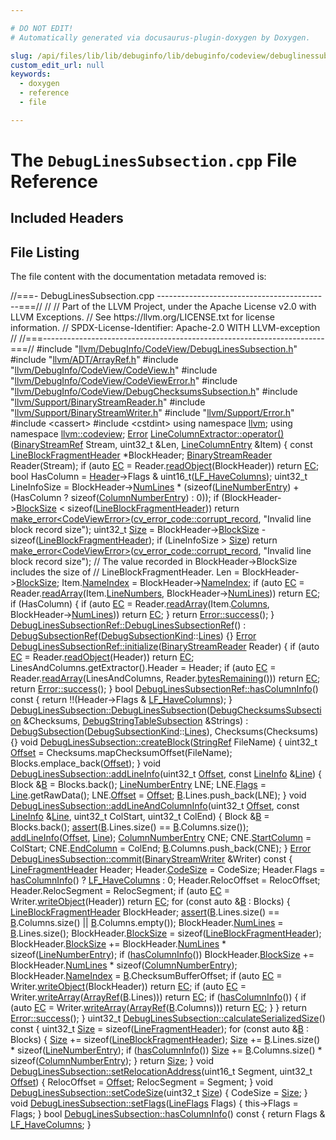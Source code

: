 ```yaml
---

# DO NOT EDIT!
# Automatically generated via docusaurus-plugin-doxygen by Doxygen.

slug: /api/files/lib/lib/debuginfo/lib/debuginfo/codeview/debuglinessubsection-cpp
custom_edit_url: null
keywords:
  - doxygen
  - reference
  - file

---
```





# The `DebugLinesSubsection.cpp` File Reference

<DoxygenPage pluginConfig={pluginConfig}>



## Included Headers

<IncludesList>
<IncludesListItem
  filePath="llvm/DebugInfo/CodeView/DebugLinesSubsection.h"
  permalink="/docs/api/files/include/include/llvm/include/llvm/debuginfo/include/llvm/debuginfo/codeview/debuglinessubsection-h"
  isLocal="true" />
<IncludesListItem
  filePath="llvm/ADT/ArrayRef.h"
  permalink="/docs/api/files/include/include/llvm/include/llvm/adt/arrayref-h"
  isLocal="true" />
<IncludesListItem
  filePath="llvm/DebugInfo/CodeView/CodeView.h"
  permalink="/docs/api/files/include/include/llvm/include/llvm/debuginfo/include/llvm/debuginfo/codeview/codeview-h"
  isLocal="true" />
<IncludesListItem
  filePath="llvm/DebugInfo/CodeView/CodeViewError.h"
  permalink="/docs/api/files/include/include/llvm/include/llvm/debuginfo/include/llvm/debuginfo/codeview/codeviewerror-h"
  isLocal="true" />
<IncludesListItem
  filePath="llvm/DebugInfo/CodeView/DebugChecksumsSubsection.h"
  permalink="/docs/api/files/include/include/llvm/include/llvm/debuginfo/include/llvm/debuginfo/codeview/debugchecksumssubsection-h"
  isLocal="true" />
<IncludesListItem
  filePath="llvm/Support/BinaryStreamReader.h"
  permalink="/docs/api/files/include/include/llvm/include/llvm/support/binarystreamreader-h"
  isLocal="true" />
<IncludesListItem
  filePath="llvm/Support/BinaryStreamWriter.h"
  permalink="/docs/api/files/include/include/llvm/include/llvm/support/binarystreamwriter-h"
  isLocal="true" />
<IncludesListItem
  filePath="llvm/Support/Error.h"
  permalink="/docs/api/files/include/include/llvm/include/llvm/support/error-h"
  isLocal="true" />
<IncludesListItem
  filePath="cassert"
  permalink=""
  isLocal="false" />
<IncludesListItem
  filePath="cstdint"
  permalink=""
  isLocal="false" />
</IncludesList>


## File Listing

The file content with the documentation metadata removed is:

<ProgramListing>

<Link id="l00001" /><CodeLine lineNumber="1"><span class="doxyHighlightComment">//===- DebugLinesSubsection.cpp -------------------------------------------===//</span></CodeLine>
<Link id="l00002" /><CodeLine lineNumber="2"><span class="doxyHighlightComment">//</span></CodeLine>
<Link id="l00003" /><CodeLine lineNumber="3"><span class="doxyHighlightComment">// Part of the LLVM Project, under the Apache License v2.0 with LLVM Exceptions.</span></CodeLine>
<Link id="l00004" /><CodeLine lineNumber="4"><span class="doxyHighlightComment">// See https://llvm.org/LICENSE.txt for license information.</span></CodeLine>
<Link id="l00005" /><CodeLine lineNumber="5"><span class="doxyHighlightComment">// SPDX-License-Identifier: Apache-2.0 WITH LLVM-exception</span></CodeLine>
<Link id="l00006" /><CodeLine lineNumber="6"><span class="doxyHighlightComment">//</span></CodeLine>
<Link id="l00007" /><CodeLine lineNumber="7"><span class="doxyHighlightComment">//===----------------------------------------------------------------------===//</span></CodeLine>
<Link id="l00008" /><CodeLine lineNumber="8"></CodeLine>
<Link id="l00009" /><CodeLine lineNumber="9"><span class="doxyHighlightPreprocessor">#include &quot;<a href="/docs/api/files/include/include/llvm/include/llvm/debuginfo/include/llvm/debuginfo/codeview/debuglinessubsection-h">llvm/DebugInfo/CodeView/DebugLinesSubsection.h</a>&quot;</span></CodeLine>
<Link id="l00010" /><CodeLine lineNumber="10"><span class="doxyHighlightPreprocessor">#include &quot;<a href="/docs/api/files/include/include/llvm/include/llvm/adt/arrayref-h">llvm/ADT/ArrayRef.h</a>&quot;</span></CodeLine>
<Link id="l00011" /><CodeLine lineNumber="11"><span class="doxyHighlightPreprocessor">#include &quot;<a href="/docs/api/files/include/include/llvm/include/llvm/debuginfo/include/llvm/debuginfo/codeview/codeview-h">llvm/DebugInfo/CodeView/CodeView.h</a>&quot;</span></CodeLine>
<Link id="l00012" /><CodeLine lineNumber="12"><span class="doxyHighlightPreprocessor">#include &quot;<a href="/docs/api/files/include/include/llvm/include/llvm/debuginfo/include/llvm/debuginfo/codeview/codeviewerror-h">llvm/DebugInfo/CodeView/CodeViewError.h</a>&quot;</span></CodeLine>
<Link id="l00013" /><CodeLine lineNumber="13"><span class="doxyHighlightPreprocessor">#include &quot;<a href="/docs/api/files/include/include/llvm/include/llvm/debuginfo/include/llvm/debuginfo/codeview/debugchecksumssubsection-h">llvm/DebugInfo/CodeView/DebugChecksumsSubsection.h</a>&quot;</span></CodeLine>
<Link id="l00014" /><CodeLine lineNumber="14"><span class="doxyHighlightPreprocessor">#include &quot;<a href="/docs/api/files/include/include/llvm/include/llvm/support/binarystreamreader-h">llvm/Support/BinaryStreamReader.h</a>&quot;</span></CodeLine>
<Link id="l00015" /><CodeLine lineNumber="15"><span class="doxyHighlightPreprocessor">#include &quot;<a href="/docs/api/files/include/include/llvm/include/llvm/support/binarystreamwriter-h">llvm/Support/BinaryStreamWriter.h</a>&quot;</span></CodeLine>
<Link id="l00016" /><CodeLine lineNumber="16"><span class="doxyHighlightPreprocessor">#include &quot;<a href="/docs/api/files/include/include/llvm/include/llvm/support/error-h">llvm/Support/Error.h</a>&quot;</span></CodeLine>
<Link id="l00017" /><CodeLine lineNumber="17"><span class="doxyHighlightPreprocessor">#include &lt;cassert&gt;</span></CodeLine>
<Link id="l00018" /><CodeLine lineNumber="18"><span class="doxyHighlightPreprocessor">#include &lt;cstdint&gt;</span></CodeLine>
<Link id="l00019" /><CodeLine lineNumber="19"></CodeLine>
<Link id="l00020" /><CodeLine lineNumber="20"><span class="doxyHighlightKeyword">using namespace </span><span class="doxyHighlight"><a href="/docs/api/namespaces/llvm">llvm</a>;</span></CodeLine>
<Link id="l00021" /><CodeLine lineNumber="21"><span class="doxyHighlightKeyword">using namespace </span><span class="doxyHighlight"><a href="/docs/api/namespaces/llvm/codeview">llvm::codeview</a>;</span></CodeLine>
<Link id="l00022" /><CodeLine lineNumber="22"></CodeLine>
<Link id="l00023" /><CodeLine lineNumber="23" lineLink="/docs/api/classes/llvm/codeview/linecolumnextractor/#ac30e456e648c6aa3b5de74279adbb0d5"><span class="doxyHighlight"><a href="/docs/api/classes/llvm/error">Error</a> <a href="/docs/api/classes/llvm/codeview/linecolumnextractor/#ac30e456e648c6aa3b5de74279adbb0d5">LineColumnExtractor::operator()</a>(<a href="/docs/api/classes/llvm/binarystreamref">BinaryStreamRef</a> Stream, uint32&#95;t &amp;Len,</span></CodeLine>
<Link id="l00024" /><CodeLine lineNumber="24"><span class="doxyHighlight">                                      <a href="/docs/api/structs/llvm/codeview/linecolumnentry">LineColumnEntry</a> &amp;Item) &#123;</span></CodeLine>
<Link id="l00025" /><CodeLine lineNumber="25"><span class="doxyHighlight">  </span><span class="doxyHighlightKeyword">const</span><span class="doxyHighlight"> <a href="/docs/api/structs/llvm/codeview/lineblockfragmentheader">LineBlockFragmentHeader</a> &#42;BlockHeader;</span></CodeLine>
<Link id="l00026" /><CodeLine lineNumber="26"><span class="doxyHighlight">  <a href="/docs/api/classes/llvm/binarystreamreader">BinaryStreamReader</a> Reader(Stream);</span></CodeLine>
<Link id="l00027" /><CodeLine lineNumber="27"><span class="doxyHighlight">  </span><span class="doxyHighlightKeywordFlow">if</span><span class="doxyHighlight"> (</span><span class="doxyHighlightKeyword">auto</span><span class="doxyHighlight"> <a href="/docs/api/namespaces/llvm/codeview/#a2e1cbb0e2bd7a35ed99c31853dc45374a3fd6b696867d70225deda7868308679b">EC</a> = Reader.<a href="/docs/api/classes/llvm/binarystreamreader/#a07e25e055f92f545f94821c4a3cbded8">readObject</a>(BlockHeader))</span></CodeLine>
<Link id="l00028" /><CodeLine lineNumber="28"><span class="doxyHighlight">    </span><span class="doxyHighlightKeywordFlow">return</span><span class="doxyHighlight"> <a href="/docs/api/namespaces/llvm/codeview/#a2e1cbb0e2bd7a35ed99c31853dc45374a3fd6b696867d70225deda7868308679b">EC</a>;</span></CodeLine>
<Link id="l00029" /><CodeLine lineNumber="29"><span class="doxyHighlight">  </span><span class="doxyHighlightKeywordType">bool</span><span class="doxyHighlight"> HasColumn = <a href="/docs/api/classes/llvm/codeview/linecolumnextractor/#a3624581bbc00abc755dffe4f61261746">Header</a>-&gt;Flags &amp; uint16&#95;t(<a href="/docs/api/namespaces/llvm/codeview/#a3871bade894b1a946ca1e99876b79b26a2bd22ec907c4c8a5e437e96d426ee4e8">LF&#95;HaveColumns</a>);</span></CodeLine>
<Link id="l00030" /><CodeLine lineNumber="30"><span class="doxyHighlight">  uint32&#95;t LineInfoSize =</span></CodeLine>
<Link id="l00031" /><CodeLine lineNumber="31"><span class="doxyHighlight">      BlockHeader-&gt;<a href="/docs/api/structs/llvm/codeview/lineblockfragmentheader/#a4fad53ecebe9914a50869bb33275674b">NumLines</a> &#42;</span></CodeLine>
<Link id="l00032" /><CodeLine lineNumber="32"><span class="doxyHighlight">      (</span><span class="doxyHighlightKeyword">sizeof</span><span class="doxyHighlight">(<a href="/docs/api/structs/llvm/codeview/linenumberentry">LineNumberEntry</a>) + (HasColumn ? </span><span class="doxyHighlightKeyword">sizeof</span><span class="doxyHighlight">(<a href="/docs/api/structs/llvm/codeview/columnnumberentry">ColumnNumberEntry</a>) : 0));</span></CodeLine>
<Link id="l00033" /><CodeLine lineNumber="33"><span class="doxyHighlight">  </span><span class="doxyHighlightKeywordFlow">if</span><span class="doxyHighlight"> (BlockHeader-&gt;<a href="/docs/api/structs/llvm/codeview/lineblockfragmentheader/#ae83e8b24e51eabf6e8038511ed144a8f">BlockSize</a> &lt; </span><span class="doxyHighlightKeyword">sizeof</span><span class="doxyHighlight">(<a href="/docs/api/structs/llvm/codeview/lineblockfragmentheader">LineBlockFragmentHeader</a>))</span></CodeLine>
<Link id="l00034" /><CodeLine lineNumber="34"><span class="doxyHighlight">    </span><span class="doxyHighlightKeywordFlow">return</span><span class="doxyHighlight"> <a href="/docs/api/namespaces/llvm/#a9999bd897fc8a1648bd69b36fee2d357">make&#95;error&lt;CodeViewError&gt;</a>(<a href="/docs/api/namespaces/llvm/codeview/#a0e494c491fad71e29cc10efce7c59f6ca7e4105e7f11aef8db54945155c4b3907">cv&#95;error&#95;code::corrupt&#95;record</a>,</span></CodeLine>
<Link id="l00035" /><CodeLine lineNumber="35"><span class="doxyHighlight">                                     </span><span class="doxyHighlightStringLiteral">&quot;Invalid line block record size&quot;</span><span class="doxyHighlight">);</span></CodeLine>
<Link id="l00036" /><CodeLine lineNumber="36"><span class="doxyHighlight">  uint32&#95;t <a href="/docs/api/files/lib/lib/analysis/inlineorder-cpp/#a7ee6f0cb51c3b9056199e9a0001fe8c3a6f6cb72d544962fa333e2e34ce64f719">Size</a> = BlockHeader-&gt;<a href="/docs/api/structs/llvm/codeview/lineblockfragmentheader/#ae83e8b24e51eabf6e8038511ed144a8f">BlockSize</a> - </span><span class="doxyHighlightKeyword">sizeof</span><span class="doxyHighlight">(<a href="/docs/api/structs/llvm/codeview/lineblockfragmentheader">LineBlockFragmentHeader</a>);</span></CodeLine>
<Link id="l00037" /><CodeLine lineNumber="37"><span class="doxyHighlight">  </span><span class="doxyHighlightKeywordFlow">if</span><span class="doxyHighlight"> (LineInfoSize &gt; <a href="/docs/api/files/lib/lib/analysis/inlineorder-cpp/#a7ee6f0cb51c3b9056199e9a0001fe8c3a6f6cb72d544962fa333e2e34ce64f719">Size</a>)</span></CodeLine>
<Link id="l00038" /><CodeLine lineNumber="38"><span class="doxyHighlight">    </span><span class="doxyHighlightKeywordFlow">return</span><span class="doxyHighlight"> <a href="/docs/api/namespaces/llvm/#a9999bd897fc8a1648bd69b36fee2d357">make&#95;error&lt;CodeViewError&gt;</a>(<a href="/docs/api/namespaces/llvm/codeview/#a0e494c491fad71e29cc10efce7c59f6ca7e4105e7f11aef8db54945155c4b3907">cv&#95;error&#95;code::corrupt&#95;record</a>,</span></CodeLine>
<Link id="l00039" /><CodeLine lineNumber="39"><span class="doxyHighlight">                                     </span><span class="doxyHighlightStringLiteral">&quot;Invalid line block record size&quot;</span><span class="doxyHighlight">);</span></CodeLine>
<Link id="l00040" /><CodeLine lineNumber="40"><span class="doxyHighlight">  </span><span class="doxyHighlightComment">// The value recorded in BlockHeader-&gt;BlockSize includes the size of</span></CodeLine>
<Link id="l00041" /><CodeLine lineNumber="41"><span class="doxyHighlight">  </span><span class="doxyHighlightComment">// LineBlockFragmentHeader.</span></CodeLine>
<Link id="l00042" /><CodeLine lineNumber="42"><span class="doxyHighlight">  Len = BlockHeader-&gt;<a href="/docs/api/structs/llvm/codeview/lineblockfragmentheader/#ae83e8b24e51eabf6e8038511ed144a8f">BlockSize</a>;</span></CodeLine>
<Link id="l00043" /><CodeLine lineNumber="43"><span class="doxyHighlight">  Item.<a href="/docs/api/structs/llvm/codeview/linecolumnentry/#a766f4d99a28ae0c2c515a2d9664a08d5">NameIndex</a> = BlockHeader-&gt;<a href="/docs/api/structs/llvm/codeview/lineblockfragmentheader/#a2ade456cbf84fbfe12564a3351d4a12d">NameIndex</a>;</span></CodeLine>
<Link id="l00044" /><CodeLine lineNumber="44"><span class="doxyHighlight">  </span><span class="doxyHighlightKeywordFlow">if</span><span class="doxyHighlight"> (</span><span class="doxyHighlightKeyword">auto</span><span class="doxyHighlight"> <a href="/docs/api/namespaces/llvm/codeview/#a2e1cbb0e2bd7a35ed99c31853dc45374a3fd6b696867d70225deda7868308679b">EC</a> = Reader.<a href="/docs/api/classes/llvm/binarystreamreader/#ab88a8b3835c1028f8fd6c2b23f396d30">readArray</a>(Item.<a href="/docs/api/structs/llvm/codeview/linecolumnentry/#aa6f8655f893492900b913be4648981a5">LineNumbers</a>, BlockHeader-&gt;<a href="/docs/api/structs/llvm/codeview/lineblockfragmentheader/#a4fad53ecebe9914a50869bb33275674b">NumLines</a>))</span></CodeLine>
<Link id="l00045" /><CodeLine lineNumber="45"><span class="doxyHighlight">    </span><span class="doxyHighlightKeywordFlow">return</span><span class="doxyHighlight"> <a href="/docs/api/namespaces/llvm/codeview/#a2e1cbb0e2bd7a35ed99c31853dc45374a3fd6b696867d70225deda7868308679b">EC</a>;</span></CodeLine>
<Link id="l00046" /><CodeLine lineNumber="46"><span class="doxyHighlight">  </span><span class="doxyHighlightKeywordFlow">if</span><span class="doxyHighlight"> (HasColumn) &#123;</span></CodeLine>
<Link id="l00047" /><CodeLine lineNumber="47"><span class="doxyHighlight">    </span><span class="doxyHighlightKeywordFlow">if</span><span class="doxyHighlight"> (</span><span class="doxyHighlightKeyword">auto</span><span class="doxyHighlight"> <a href="/docs/api/namespaces/llvm/codeview/#a2e1cbb0e2bd7a35ed99c31853dc45374a3fd6b696867d70225deda7868308679b">EC</a> = Reader.<a href="/docs/api/classes/llvm/binarystreamreader/#ab88a8b3835c1028f8fd6c2b23f396d30">readArray</a>(Item.<a href="/docs/api/structs/llvm/codeview/linecolumnentry/#a4706dac27cfeb8283bf6a11a491f4660">Columns</a>, BlockHeader-&gt;<a href="/docs/api/structs/llvm/codeview/lineblockfragmentheader/#a4fad53ecebe9914a50869bb33275674b">NumLines</a>))</span></CodeLine>
<Link id="l00048" /><CodeLine lineNumber="48"><span class="doxyHighlight">      </span><span class="doxyHighlightKeywordFlow">return</span><span class="doxyHighlight"> <a href="/docs/api/namespaces/llvm/codeview/#a2e1cbb0e2bd7a35ed99c31853dc45374a3fd6b696867d70225deda7868308679b">EC</a>;</span></CodeLine>
<Link id="l00049" /><CodeLine lineNumber="49"><span class="doxyHighlight">  &#125;</span></CodeLine>
<Link id="l00050" /><CodeLine lineNumber="50"><span class="doxyHighlight">  </span><span class="doxyHighlightKeywordFlow">return</span><span class="doxyHighlight"> <a href="/docs/api/classes/llvm/error/#a4dfd0813c3d0e0a30439b5a3e9196b59">Error::success</a>();</span></CodeLine>
<Link id="l00051" /><CodeLine lineNumber="51"><span class="doxyHighlight">&#125;</span></CodeLine>
<Link id="l00052" /><CodeLine lineNumber="52"></CodeLine>
<Link id="l00053" /><CodeLine lineNumber="53" lineLink="/docs/api/classes/llvm/codeview/debuglinessubsectionref/#a020dde133393611298a5e9fd3ddfdedf"><span class="doxyHighlight"><a href="/docs/api/classes/llvm/codeview/debuglinessubsectionref/#a020dde133393611298a5e9fd3ddfdedf">DebugLinesSubsectionRef::DebugLinesSubsectionRef</a>()</span></CodeLine>
<Link id="l00054" /><CodeLine lineNumber="54"><span class="doxyHighlight">    : <a href="/docs/api/classes/llvm/codeview/debugsubsectionref/#acca35ccd89314881b9924f28968ac872">DebugSubsectionRef</a>(<a href="/docs/api/namespaces/llvm/codeview/#a04eb43a6dc736c2d6ed8dcc6d636a2af">DebugSubsectionKind</a>::<a href="/docs/api/namespaces/llvm/codeview/#a04eb43a6dc736c2d6ed8dcc6d636a2afaa0b0293a2db49f5f93c15a62e095c819">Lines</a>) &#123;&#125;</span></CodeLine>
<Link id="l00055" /><CodeLine lineNumber="55"></CodeLine>
<Link id="l00056" /><CodeLine lineNumber="56" lineLink="/docs/api/classes/llvm/codeview/debuglinessubsectionref/#a5a4cbef7cf1ea9971675734047e5dde8"><span class="doxyHighlight"><a href="/docs/api/classes/llvm/error">Error</a> <a href="/docs/api/classes/llvm/codeview/debuglinessubsectionref/#a5a4cbef7cf1ea9971675734047e5dde8">DebugLinesSubsectionRef::initialize</a>(<a href="/docs/api/classes/llvm/binarystreamreader">BinaryStreamReader</a> Reader) &#123;</span></CodeLine>
<Link id="l00057" /><CodeLine lineNumber="57"><span class="doxyHighlight">  </span><span class="doxyHighlightKeywordFlow">if</span><span class="doxyHighlight"> (</span><span class="doxyHighlightKeyword">auto</span><span class="doxyHighlight"> <a href="/docs/api/namespaces/llvm/codeview/#a2e1cbb0e2bd7a35ed99c31853dc45374a3fd6b696867d70225deda7868308679b">EC</a> = Reader.<a href="/docs/api/classes/llvm/binarystreamreader/#a07e25e055f92f545f94821c4a3cbded8">readObject</a>(Header))</span></CodeLine>
<Link id="l00058" /><CodeLine lineNumber="58"><span class="doxyHighlight">    </span><span class="doxyHighlightKeywordFlow">return</span><span class="doxyHighlight"> <a href="/docs/api/namespaces/llvm/codeview/#a2e1cbb0e2bd7a35ed99c31853dc45374a3fd6b696867d70225deda7868308679b">EC</a>;</span></CodeLine>
<Link id="l00059" /><CodeLine lineNumber="59"></CodeLine>
<Link id="l00060" /><CodeLine lineNumber="60"><span class="doxyHighlight">  LinesAndColumns.getExtractor().Header = Header;</span></CodeLine>
<Link id="l00061" /><CodeLine lineNumber="61"><span class="doxyHighlight">  </span><span class="doxyHighlightKeywordFlow">if</span><span class="doxyHighlight"> (</span><span class="doxyHighlightKeyword">auto</span><span class="doxyHighlight"> <a href="/docs/api/namespaces/llvm/codeview/#a2e1cbb0e2bd7a35ed99c31853dc45374a3fd6b696867d70225deda7868308679b">EC</a> = Reader.<a href="/docs/api/classes/llvm/binarystreamreader/#ab88a8b3835c1028f8fd6c2b23f396d30">readArray</a>(LinesAndColumns, Reader.<a href="/docs/api/classes/llvm/binarystreamreader/#a81b49f753bf7db44da6cf4b0fc59b76e">bytesRemaining</a>()))</span></CodeLine>
<Link id="l00062" /><CodeLine lineNumber="62"><span class="doxyHighlight">    </span><span class="doxyHighlightKeywordFlow">return</span><span class="doxyHighlight"> <a href="/docs/api/namespaces/llvm/codeview/#a2e1cbb0e2bd7a35ed99c31853dc45374a3fd6b696867d70225deda7868308679b">EC</a>;</span></CodeLine>
<Link id="l00063" /><CodeLine lineNumber="63"></CodeLine>
<Link id="l00064" /><CodeLine lineNumber="64"><span class="doxyHighlight">  </span><span class="doxyHighlightKeywordFlow">return</span><span class="doxyHighlight"> <a href="/docs/api/classes/llvm/error/#a4dfd0813c3d0e0a30439b5a3e9196b59">Error::success</a>();</span></CodeLine>
<Link id="l00065" /><CodeLine lineNumber="65"><span class="doxyHighlight">&#125;</span></CodeLine>
<Link id="l00066" /><CodeLine lineNumber="66"></CodeLine>
<Link id="l00067" /><CodeLine lineNumber="67" lineLink="/docs/api/classes/llvm/codeview/debuglinessubsectionref/#a01fb98d3be15ffd20bee919f6e7dad39"><span class="doxyHighlightKeywordType">bool</span><span class="doxyHighlight"> <a href="/docs/api/classes/llvm/codeview/debuglinessubsectionref/#a01fb98d3be15ffd20bee919f6e7dad39">DebugLinesSubsectionRef::hasColumnInfo</a>()</span><span class="doxyHighlightKeyword"> const </span><span class="doxyHighlight">&#123;</span></CodeLine>
<Link id="l00068" /><CodeLine lineNumber="68"><span class="doxyHighlight">  </span><span class="doxyHighlightKeywordFlow">return</span><span class="doxyHighlight"> !!(Header-&gt;Flags &amp; <a href="/docs/api/namespaces/llvm/codeview/#a3871bade894b1a946ca1e99876b79b26a2bd22ec907c4c8a5e437e96d426ee4e8">LF&#95;HaveColumns</a>);</span></CodeLine>
<Link id="l00069" /><CodeLine lineNumber="69"><span class="doxyHighlight">&#125;</span></CodeLine>
<Link id="l00070" /><CodeLine lineNumber="70"></CodeLine>
<Link id="l00071" /><CodeLine lineNumber="71" lineLink="/docs/api/classes/llvm/codeview/debuglinessubsection/#a60a67ce7f9d3fdd8eb024a1074e26a99"><span class="doxyHighlight"><a href="/docs/api/classes/llvm/codeview/debuglinessubsection/#a60a67ce7f9d3fdd8eb024a1074e26a99">DebugLinesSubsection::DebugLinesSubsection</a>(<a href="/docs/api/classes/llvm/codeview/debugchecksumssubsection">DebugChecksumsSubsection</a> &amp;Checksums,</span></CodeLine>
<Link id="l00072" /><CodeLine lineNumber="72"><span class="doxyHighlight">                                           <a href="/docs/api/classes/llvm/codeview/debugstringtablesubsection">DebugStringTableSubsection</a> &amp;Strings)</span></CodeLine>
<Link id="l00073" /><CodeLine lineNumber="73"><span class="doxyHighlight">    : <a href="/docs/api/classes/llvm/codeview/debugsubsection/#a26fb19e2bc0b10bfd18fc82adf07c635">DebugSubsection</a>(<a href="/docs/api/namespaces/llvm/codeview/#a04eb43a6dc736c2d6ed8dcc6d636a2af">DebugSubsectionKind</a>::<a href="/docs/api/namespaces/llvm/codeview/#a04eb43a6dc736c2d6ed8dcc6d636a2afaa0b0293a2db49f5f93c15a62e095c819">Lines</a>), Checksums(Checksums) &#123;&#125;</span></CodeLine>
<Link id="l00074" /><CodeLine lineNumber="74"></CodeLine>
<Link id="l00075" /><CodeLine lineNumber="75" lineLink="/docs/api/classes/llvm/codeview/debuglinessubsection/#ab4c6a27b25584c7ce7cb9378af555aed"><span class="doxyHighlightKeywordType">void</span><span class="doxyHighlight"> <a href="/docs/api/classes/llvm/codeview/debuglinessubsection/#ab4c6a27b25584c7ce7cb9378af555aed">DebugLinesSubsection::createBlock</a>(<a href="/docs/api/classes/llvm/stringref">StringRef</a> FileName) &#123;</span></CodeLine>
<Link id="l00076" /><CodeLine lineNumber="76"><span class="doxyHighlight">  uint32&#95;t <a href="/docs/api/namespaces/llvm/#a05f5b9a11bdcc5feba62899f95dcf878a3134224cba2545bc57954d3b072aebb4">Offset</a> = Checksums.mapChecksumOffset(FileName);</span></CodeLine>
<Link id="l00077" /><CodeLine lineNumber="77"></CodeLine>
<Link id="l00078" /><CodeLine lineNumber="78"><span class="doxyHighlight">  Blocks.emplace&#95;back(<a href="/docs/api/namespaces/llvm/#a05f5b9a11bdcc5feba62899f95dcf878a3134224cba2545bc57954d3b072aebb4">Offset</a>);</span></CodeLine>
<Link id="l00079" /><CodeLine lineNumber="79"><span class="doxyHighlight">&#125;</span></CodeLine>
<Link id="l00080" /><CodeLine lineNumber="80"></CodeLine>
<Link id="l00081" /><CodeLine lineNumber="81" lineLink="/docs/api/classes/llvm/codeview/debuglinessubsection/#a7666dfc25e978833f094d5fd98e942d1"><span class="doxyHighlightKeywordType">void</span><span class="doxyHighlight"> <a href="/docs/api/classes/llvm/codeview/debuglinessubsection/#a7666dfc25e978833f094d5fd98e942d1">DebugLinesSubsection::addLineInfo</a>(uint32&#95;t <a href="/docs/api/namespaces/llvm/#a05f5b9a11bdcc5feba62899f95dcf878a3134224cba2545bc57954d3b072aebb4">Offset</a>, </span><span class="doxyHighlightKeyword">const</span><span class="doxyHighlight"> <a href="/docs/api/classes/llvm/codeview/lineinfo">LineInfo</a> &amp;<a href="/docs/api/classes/llvm/codeview/line">Line</a>) &#123;</span></CodeLine>
<Link id="l00082" /><CodeLine lineNumber="82"><span class="doxyHighlight">  Block &amp;<a href="/docs/api/files/lib/lib/ir/builtingcs-cpp/#ae76959fe811ba090de4cba69ac00f1da">B</a> = Blocks.back();</span></CodeLine>
<Link id="l00083" /><CodeLine lineNumber="83"><span class="doxyHighlight">  <a href="/docs/api/structs/llvm/codeview/linenumberentry">LineNumberEntry</a> LNE;</span></CodeLine>
<Link id="l00084" /><CodeLine lineNumber="84"><span class="doxyHighlight">  LNE.<a href="/docs/api/structs/llvm/codeview/linenumberentry/#aa914fc2e58856a08015f17c54dd9a25c">Flags</a> = <a href="/docs/api/classes/llvm/codeview/line">Line</a>.getRawData();</span></CodeLine>
<Link id="l00085" /><CodeLine lineNumber="85"><span class="doxyHighlight">  LNE.<a href="/docs/api/structs/llvm/codeview/linenumberentry/#a5e78a480e74bac9f5b6f90ca2e32fe60">Offset</a> = <a href="/docs/api/namespaces/llvm/#a05f5b9a11bdcc5feba62899f95dcf878a3134224cba2545bc57954d3b072aebb4">Offset</a>;</span></CodeLine>
<Link id="l00086" /><CodeLine lineNumber="86"><span class="doxyHighlight">  <a href="/docs/api/files/lib/lib/ir/builtingcs-cpp/#ae76959fe811ba090de4cba69ac00f1da">B</a>.Lines.push&#95;back(LNE);</span></CodeLine>
<Link id="l00087" /><CodeLine lineNumber="87"><span class="doxyHighlight">&#125;</span></CodeLine>
<Link id="l00088" /><CodeLine lineNumber="88"></CodeLine>
<Link id="l00089" /><CodeLine lineNumber="89" lineLink="/docs/api/classes/llvm/codeview/debuglinessubsection/#aa56af027a8e475a851b075942e4c73e3"><span class="doxyHighlightKeywordType">void</span><span class="doxyHighlight"> <a href="/docs/api/classes/llvm/codeview/debuglinessubsection/#aa56af027a8e475a851b075942e4c73e3">DebugLinesSubsection::addLineAndColumnInfo</a>(uint32&#95;t <a href="/docs/api/namespaces/llvm/#a05f5b9a11bdcc5feba62899f95dcf878a3134224cba2545bc57954d3b072aebb4">Offset</a>,</span></CodeLine>
<Link id="l00090" /><CodeLine lineNumber="90"><span class="doxyHighlight">                                                </span><span class="doxyHighlightKeyword">const</span><span class="doxyHighlight"> <a href="/docs/api/classes/llvm/codeview/lineinfo">LineInfo</a> &amp;<a href="/docs/api/classes/llvm/codeview/line">Line</a>,</span></CodeLine>
<Link id="l00091" /><CodeLine lineNumber="91"><span class="doxyHighlight">                                                uint32&#95;t ColStart,</span></CodeLine>
<Link id="l00092" /><CodeLine lineNumber="92"><span class="doxyHighlight">                                                uint32&#95;t ColEnd) &#123;</span></CodeLine>
<Link id="l00093" /><CodeLine lineNumber="93"><span class="doxyHighlight">  Block &amp;<a href="/docs/api/files/lib/lib/ir/builtingcs-cpp/#ae76959fe811ba090de4cba69ac00f1da">B</a> = Blocks.back();</span></CodeLine>
<Link id="l00094" /><CodeLine lineNumber="94"><span class="doxyHighlight">  <a href="/docs/api/files/lib/lib/target/lib/target/amdgpu/silowercontrolflow-cpp/#a4868c5d81c5ccc98c47aeab6244346a0">assert</a>(<a href="/docs/api/files/lib/lib/ir/builtingcs-cpp/#ae76959fe811ba090de4cba69ac00f1da">B</a>.Lines.size() == <a href="/docs/api/files/lib/lib/ir/builtingcs-cpp/#ae76959fe811ba090de4cba69ac00f1da">B</a>.Columns.size());</span></CodeLine>
<Link id="l00095" /><CodeLine lineNumber="95"></CodeLine>
<Link id="l00096" /><CodeLine lineNumber="96"><span class="doxyHighlight">  <a href="/docs/api/classes/llvm/codeview/debuglinessubsection/#a7666dfc25e978833f094d5fd98e942d1">addLineInfo</a>(<a href="/docs/api/namespaces/llvm/#a05f5b9a11bdcc5feba62899f95dcf878a3134224cba2545bc57954d3b072aebb4">Offset</a>, <a href="/docs/api/classes/llvm/codeview/line">Line</a>);</span></CodeLine>
<Link id="l00097" /><CodeLine lineNumber="97"><span class="doxyHighlight">  <a href="/docs/api/structs/llvm/codeview/columnnumberentry">ColumnNumberEntry</a> CNE;</span></CodeLine>
<Link id="l00098" /><CodeLine lineNumber="98"><span class="doxyHighlight">  CNE.<a href="/docs/api/structs/llvm/codeview/columnnumberentry/#a25c8b5280ba29025ba366229fc81144f">StartColumn</a> = ColStart;</span></CodeLine>
<Link id="l00099" /><CodeLine lineNumber="99"><span class="doxyHighlight">  CNE.<a href="/docs/api/structs/llvm/codeview/columnnumberentry/#a6e4ad4a817bae3a648334d5200625280">EndColumn</a> = ColEnd;</span></CodeLine>
<Link id="l00100" /><CodeLine lineNumber="100"><span class="doxyHighlight">  <a href="/docs/api/files/lib/lib/ir/builtingcs-cpp/#ae76959fe811ba090de4cba69ac00f1da">B</a>.Columns.push&#95;back(CNE);</span></CodeLine>
<Link id="l00101" /><CodeLine lineNumber="101"><span class="doxyHighlight">&#125;</span></CodeLine>
<Link id="l00102" /><CodeLine lineNumber="102"></CodeLine>
<Link id="l00103" /><CodeLine lineNumber="103" lineLink="/docs/api/classes/llvm/codeview/debuglinessubsection/#a9e5e9c47e7c77bd4e56b89a218e88a19"><span class="doxyHighlight"><a href="/docs/api/classes/llvm/error">Error</a> <a href="/docs/api/classes/llvm/codeview/debuglinessubsection/#a9e5e9c47e7c77bd4e56b89a218e88a19">DebugLinesSubsection::commit</a>(<a href="/docs/api/classes/llvm/binarystreamwriter">BinaryStreamWriter</a> &amp;Writer)</span><span class="doxyHighlightKeyword"> const </span><span class="doxyHighlight">&#123;</span></CodeLine>
<Link id="l00104" /><CodeLine lineNumber="104"><span class="doxyHighlight">  <a href="/docs/api/structs/llvm/codeview/linefragmentheader">LineFragmentHeader</a> Header;</span></CodeLine>
<Link id="l00105" /><CodeLine lineNumber="105"><span class="doxyHighlight">  Header.<a href="/docs/api/structs/llvm/codeview/linefragmentheader/#aba93398dfa67d7572e71e683df460df7">CodeSize</a> = CodeSize;</span></CodeLine>
<Link id="l00106" /><CodeLine lineNumber="106"><span class="doxyHighlight">  Header.Flags = <a href="/docs/api/classes/llvm/codeview/debuglinessubsection/#a7383e2520e74e1a8b126fce6dd84f816">hasColumnInfo</a>() ? <a href="/docs/api/namespaces/llvm/codeview/#a3871bade894b1a946ca1e99876b79b26a2bd22ec907c4c8a5e437e96d426ee4e8">LF&#95;HaveColumns</a> : 0;</span></CodeLine>
<Link id="l00107" /><CodeLine lineNumber="107"><span class="doxyHighlight">  Header.RelocOffset = RelocOffset;</span></CodeLine>
<Link id="l00108" /><CodeLine lineNumber="108"><span class="doxyHighlight">  Header.RelocSegment = RelocSegment;</span></CodeLine>
<Link id="l00109" /><CodeLine lineNumber="109"></CodeLine>
<Link id="l00110" /><CodeLine lineNumber="110"><span class="doxyHighlight">  </span><span class="doxyHighlightKeywordFlow">if</span><span class="doxyHighlight"> (</span><span class="doxyHighlightKeyword">auto</span><span class="doxyHighlight"> <a href="/docs/api/namespaces/llvm/codeview/#a2e1cbb0e2bd7a35ed99c31853dc45374a3fd6b696867d70225deda7868308679b">EC</a> = Writer.<a href="/docs/api/classes/llvm/binarystreamwriter/#ae73ad246f9f1adc35f0ce49fc089b52a">writeObject</a>(Header))</span></CodeLine>
<Link id="l00111" /><CodeLine lineNumber="111"><span class="doxyHighlight">    </span><span class="doxyHighlightKeywordFlow">return</span><span class="doxyHighlight"> <a href="/docs/api/namespaces/llvm/codeview/#a2e1cbb0e2bd7a35ed99c31853dc45374a3fd6b696867d70225deda7868308679b">EC</a>;</span></CodeLine>
<Link id="l00112" /><CodeLine lineNumber="112"></CodeLine>
<Link id="l00113" /><CodeLine lineNumber="113"><span class="doxyHighlight">  </span><span class="doxyHighlightKeywordFlow">for</span><span class="doxyHighlight"> (</span><span class="doxyHighlightKeyword">const</span><span class="doxyHighlight"> </span><span class="doxyHighlightKeyword">auto</span><span class="doxyHighlight"> &amp;<a href="/docs/api/files/lib/lib/ir/builtingcs-cpp/#ae76959fe811ba090de4cba69ac00f1da">B</a> : Blocks) &#123;</span></CodeLine>
<Link id="l00114" /><CodeLine lineNumber="114"><span class="doxyHighlight">    <a href="/docs/api/structs/llvm/codeview/lineblockfragmentheader">LineBlockFragmentHeader</a> BlockHeader;</span></CodeLine>
<Link id="l00115" /><CodeLine lineNumber="115"><span class="doxyHighlight">    <a href="/docs/api/files/lib/lib/target/lib/target/amdgpu/silowercontrolflow-cpp/#a4868c5d81c5ccc98c47aeab6244346a0">assert</a>(<a href="/docs/api/files/lib/lib/ir/builtingcs-cpp/#ae76959fe811ba090de4cba69ac00f1da">B</a>.Lines.size() == <a href="/docs/api/files/lib/lib/ir/builtingcs-cpp/#ae76959fe811ba090de4cba69ac00f1da">B</a>.Columns.size() || <a href="/docs/api/files/lib/lib/ir/builtingcs-cpp/#ae76959fe811ba090de4cba69ac00f1da">B</a>.Columns.empty());</span></CodeLine>
<Link id="l00116" /><CodeLine lineNumber="116"></CodeLine>
<Link id="l00117" /><CodeLine lineNumber="117"><span class="doxyHighlight">    BlockHeader.<a href="/docs/api/structs/llvm/codeview/lineblockfragmentheader/#a4fad53ecebe9914a50869bb33275674b">NumLines</a> = <a href="/docs/api/files/lib/lib/ir/builtingcs-cpp/#ae76959fe811ba090de4cba69ac00f1da">B</a>.Lines.size();</span></CodeLine>
<Link id="l00118" /><CodeLine lineNumber="118"><span class="doxyHighlight">    BlockHeader.<a href="/docs/api/structs/llvm/codeview/lineblockfragmentheader/#ae83e8b24e51eabf6e8038511ed144a8f">BlockSize</a> = </span><span class="doxyHighlightKeyword">sizeof</span><span class="doxyHighlight">(<a href="/docs/api/structs/llvm/codeview/lineblockfragmentheader">LineBlockFragmentHeader</a>);</span></CodeLine>
<Link id="l00119" /><CodeLine lineNumber="119"><span class="doxyHighlight">    BlockHeader.<a href="/docs/api/structs/llvm/codeview/lineblockfragmentheader/#ae83e8b24e51eabf6e8038511ed144a8f">BlockSize</a> += BlockHeader.<a href="/docs/api/structs/llvm/codeview/lineblockfragmentheader/#a4fad53ecebe9914a50869bb33275674b">NumLines</a> &#42; </span><span class="doxyHighlightKeyword">sizeof</span><span class="doxyHighlight">(<a href="/docs/api/structs/llvm/codeview/linenumberentry">LineNumberEntry</a>);</span></CodeLine>
<Link id="l00120" /><CodeLine lineNumber="120"><span class="doxyHighlight">    </span><span class="doxyHighlightKeywordFlow">if</span><span class="doxyHighlight"> (<a href="/docs/api/classes/llvm/codeview/debuglinessubsection/#a7383e2520e74e1a8b126fce6dd84f816">hasColumnInfo</a>())</span></CodeLine>
<Link id="l00121" /><CodeLine lineNumber="121"><span class="doxyHighlight">      BlockHeader.<a href="/docs/api/structs/llvm/codeview/lineblockfragmentheader/#ae83e8b24e51eabf6e8038511ed144a8f">BlockSize</a> += BlockHeader.<a href="/docs/api/structs/llvm/codeview/lineblockfragmentheader/#a4fad53ecebe9914a50869bb33275674b">NumLines</a> &#42; </span><span class="doxyHighlightKeyword">sizeof</span><span class="doxyHighlight">(<a href="/docs/api/structs/llvm/codeview/columnnumberentry">ColumnNumberEntry</a>);</span></CodeLine>
<Link id="l00122" /><CodeLine lineNumber="122"><span class="doxyHighlight">    BlockHeader.<a href="/docs/api/structs/llvm/codeview/lineblockfragmentheader/#a2ade456cbf84fbfe12564a3351d4a12d">NameIndex</a> = <a href="/docs/api/files/lib/lib/ir/builtingcs-cpp/#ae76959fe811ba090de4cba69ac00f1da">B</a>.ChecksumBufferOffset;</span></CodeLine>
<Link id="l00123" /><CodeLine lineNumber="123"><span class="doxyHighlight">    </span><span class="doxyHighlightKeywordFlow">if</span><span class="doxyHighlight"> (</span><span class="doxyHighlightKeyword">auto</span><span class="doxyHighlight"> <a href="/docs/api/namespaces/llvm/codeview/#a2e1cbb0e2bd7a35ed99c31853dc45374a3fd6b696867d70225deda7868308679b">EC</a> = Writer.<a href="/docs/api/classes/llvm/binarystreamwriter/#ae73ad246f9f1adc35f0ce49fc089b52a">writeObject</a>(BlockHeader))</span></CodeLine>
<Link id="l00124" /><CodeLine lineNumber="124"><span class="doxyHighlight">      </span><span class="doxyHighlightKeywordFlow">return</span><span class="doxyHighlight"> <a href="/docs/api/namespaces/llvm/codeview/#a2e1cbb0e2bd7a35ed99c31853dc45374a3fd6b696867d70225deda7868308679b">EC</a>;</span></CodeLine>
<Link id="l00125" /><CodeLine lineNumber="125"></CodeLine>
<Link id="l00126" /><CodeLine lineNumber="126"><span class="doxyHighlight">    </span><span class="doxyHighlightKeywordFlow">if</span><span class="doxyHighlight"> (</span><span class="doxyHighlightKeyword">auto</span><span class="doxyHighlight"> <a href="/docs/api/namespaces/llvm/codeview/#a2e1cbb0e2bd7a35ed99c31853dc45374a3fd6b696867d70225deda7868308679b">EC</a> = Writer.<a href="/docs/api/classes/llvm/binarystreamwriter/#a1e5febb5c471f88c785519a211871b01">writeArray</a>(<a href="/docs/api/classes/llvm/arrayref">ArrayRef</a>(<a href="/docs/api/files/lib/lib/ir/builtingcs-cpp/#ae76959fe811ba090de4cba69ac00f1da">B</a>.Lines)))</span></CodeLine>
<Link id="l00127" /><CodeLine lineNumber="127"><span class="doxyHighlight">      </span><span class="doxyHighlightKeywordFlow">return</span><span class="doxyHighlight"> <a href="/docs/api/namespaces/llvm/codeview/#a2e1cbb0e2bd7a35ed99c31853dc45374a3fd6b696867d70225deda7868308679b">EC</a>;</span></CodeLine>
<Link id="l00128" /><CodeLine lineNumber="128"></CodeLine>
<Link id="l00129" /><CodeLine lineNumber="129"><span class="doxyHighlight">    </span><span class="doxyHighlightKeywordFlow">if</span><span class="doxyHighlight"> (<a href="/docs/api/classes/llvm/codeview/debuglinessubsection/#a7383e2520e74e1a8b126fce6dd84f816">hasColumnInfo</a>()) &#123;</span></CodeLine>
<Link id="l00130" /><CodeLine lineNumber="130"><span class="doxyHighlight">      </span><span class="doxyHighlightKeywordFlow">if</span><span class="doxyHighlight"> (</span><span class="doxyHighlightKeyword">auto</span><span class="doxyHighlight"> <a href="/docs/api/namespaces/llvm/codeview/#a2e1cbb0e2bd7a35ed99c31853dc45374a3fd6b696867d70225deda7868308679b">EC</a> = Writer.<a href="/docs/api/classes/llvm/binarystreamwriter/#a1e5febb5c471f88c785519a211871b01">writeArray</a>(<a href="/docs/api/classes/llvm/arrayref">ArrayRef</a>(<a href="/docs/api/files/lib/lib/ir/builtingcs-cpp/#ae76959fe811ba090de4cba69ac00f1da">B</a>.Columns)))</span></CodeLine>
<Link id="l00131" /><CodeLine lineNumber="131"><span class="doxyHighlight">        </span><span class="doxyHighlightKeywordFlow">return</span><span class="doxyHighlight"> <a href="/docs/api/namespaces/llvm/codeview/#a2e1cbb0e2bd7a35ed99c31853dc45374a3fd6b696867d70225deda7868308679b">EC</a>;</span></CodeLine>
<Link id="l00132" /><CodeLine lineNumber="132"><span class="doxyHighlight">    &#125;</span></CodeLine>
<Link id="l00133" /><CodeLine lineNumber="133"><span class="doxyHighlight">  &#125;</span></CodeLine>
<Link id="l00134" /><CodeLine lineNumber="134"><span class="doxyHighlight">  </span><span class="doxyHighlightKeywordFlow">return</span><span class="doxyHighlight"> <a href="/docs/api/classes/llvm/error/#a4dfd0813c3d0e0a30439b5a3e9196b59">Error::success</a>();</span></CodeLine>
<Link id="l00135" /><CodeLine lineNumber="135"><span class="doxyHighlight">&#125;</span></CodeLine>
<Link id="l00136" /><CodeLine lineNumber="136"></CodeLine>
<Link id="l00137" /><CodeLine lineNumber="137" lineLink="/docs/api/classes/llvm/codeview/debuglinessubsection/#ad66f4df8a50e17559ecded4d396d224c"><span class="doxyHighlight">uint32&#95;t <a href="/docs/api/classes/llvm/codeview/debuglinessubsection/#ad66f4df8a50e17559ecded4d396d224c">DebugLinesSubsection::calculateSerializedSize</a>()</span><span class="doxyHighlightKeyword"> const </span><span class="doxyHighlight">&#123;</span></CodeLine>
<Link id="l00138" /><CodeLine lineNumber="138"><span class="doxyHighlight">  uint32&#95;t <a href="/docs/api/files/lib/lib/analysis/inlineorder-cpp/#a7ee6f0cb51c3b9056199e9a0001fe8c3a6f6cb72d544962fa333e2e34ce64f719">Size</a> = </span><span class="doxyHighlightKeyword">sizeof</span><span class="doxyHighlight">(<a href="/docs/api/structs/llvm/codeview/linefragmentheader">LineFragmentHeader</a>);</span></CodeLine>
<Link id="l00139" /><CodeLine lineNumber="139"><span class="doxyHighlight">  </span><span class="doxyHighlightKeywordFlow">for</span><span class="doxyHighlight"> (</span><span class="doxyHighlightKeyword">const</span><span class="doxyHighlight"> </span><span class="doxyHighlightKeyword">auto</span><span class="doxyHighlight"> &amp;<a href="/docs/api/files/lib/lib/ir/builtingcs-cpp/#ae76959fe811ba090de4cba69ac00f1da">B</a> : Blocks) &#123;</span></CodeLine>
<Link id="l00140" /><CodeLine lineNumber="140"><span class="doxyHighlight">    <a href="/docs/api/files/lib/lib/analysis/inlineorder-cpp/#a7ee6f0cb51c3b9056199e9a0001fe8c3a6f6cb72d544962fa333e2e34ce64f719">Size</a> += </span><span class="doxyHighlightKeyword">sizeof</span><span class="doxyHighlight">(<a href="/docs/api/structs/llvm/codeview/lineblockfragmentheader">LineBlockFragmentHeader</a>);</span></CodeLine>
<Link id="l00141" /><CodeLine lineNumber="141"><span class="doxyHighlight">    <a href="/docs/api/files/lib/lib/analysis/inlineorder-cpp/#a7ee6f0cb51c3b9056199e9a0001fe8c3a6f6cb72d544962fa333e2e34ce64f719">Size</a> += <a href="/docs/api/files/lib/lib/ir/builtingcs-cpp/#ae76959fe811ba090de4cba69ac00f1da">B</a>.Lines.size() &#42; </span><span class="doxyHighlightKeyword">sizeof</span><span class="doxyHighlight">(<a href="/docs/api/structs/llvm/codeview/linenumberentry">LineNumberEntry</a>);</span></CodeLine>
<Link id="l00142" /><CodeLine lineNumber="142"><span class="doxyHighlight">    </span><span class="doxyHighlightKeywordFlow">if</span><span class="doxyHighlight"> (<a href="/docs/api/classes/llvm/codeview/debuglinessubsection/#a7383e2520e74e1a8b126fce6dd84f816">hasColumnInfo</a>())</span></CodeLine>
<Link id="l00143" /><CodeLine lineNumber="143"><span class="doxyHighlight">      <a href="/docs/api/files/lib/lib/analysis/inlineorder-cpp/#a7ee6f0cb51c3b9056199e9a0001fe8c3a6f6cb72d544962fa333e2e34ce64f719">Size</a> += <a href="/docs/api/files/lib/lib/ir/builtingcs-cpp/#ae76959fe811ba090de4cba69ac00f1da">B</a>.Columns.size() &#42; </span><span class="doxyHighlightKeyword">sizeof</span><span class="doxyHighlight">(<a href="/docs/api/structs/llvm/codeview/columnnumberentry">ColumnNumberEntry</a>);</span></CodeLine>
<Link id="l00144" /><CodeLine lineNumber="144"><span class="doxyHighlight">  &#125;</span></CodeLine>
<Link id="l00145" /><CodeLine lineNumber="145"><span class="doxyHighlight">  </span><span class="doxyHighlightKeywordFlow">return</span><span class="doxyHighlight"> <a href="/docs/api/files/lib/lib/analysis/inlineorder-cpp/#a7ee6f0cb51c3b9056199e9a0001fe8c3a6f6cb72d544962fa333e2e34ce64f719">Size</a>;</span></CodeLine>
<Link id="l00146" /><CodeLine lineNumber="146"><span class="doxyHighlight">&#125;</span></CodeLine>
<Link id="l00147" /><CodeLine lineNumber="147"></CodeLine>
<Link id="l00148" /><CodeLine lineNumber="148" lineLink="/docs/api/classes/llvm/codeview/debuglinessubsection/#a40b6e5ee8d9c223fc7d336c55cac4243"><span class="doxyHighlightKeywordType">void</span><span class="doxyHighlight"> <a href="/docs/api/classes/llvm/codeview/debuglinessubsection/#a40b6e5ee8d9c223fc7d336c55cac4243">DebugLinesSubsection::setRelocationAddress</a>(uint16&#95;t Segment,</span></CodeLine>
<Link id="l00149" /><CodeLine lineNumber="149"><span class="doxyHighlight">                                                uint32&#95;t <a href="/docs/api/namespaces/llvm/#a05f5b9a11bdcc5feba62899f95dcf878a3134224cba2545bc57954d3b072aebb4">Offset</a>) &#123;</span></CodeLine>
<Link id="l00150" /><CodeLine lineNumber="150"><span class="doxyHighlight">  RelocOffset = <a href="/docs/api/namespaces/llvm/#a05f5b9a11bdcc5feba62899f95dcf878a3134224cba2545bc57954d3b072aebb4">Offset</a>;</span></CodeLine>
<Link id="l00151" /><CodeLine lineNumber="151"><span class="doxyHighlight">  RelocSegment = Segment;</span></CodeLine>
<Link id="l00152" /><CodeLine lineNumber="152"><span class="doxyHighlight">&#125;</span></CodeLine>
<Link id="l00153" /><CodeLine lineNumber="153"></CodeLine>
<Link id="l00154" /><CodeLine lineNumber="154" lineLink="/docs/api/classes/llvm/codeview/debuglinessubsection/#a6518284c78c87a1722369c4f9d6d96ff"><span class="doxyHighlightKeywordType">void</span><span class="doxyHighlight"> <a href="/docs/api/classes/llvm/codeview/debuglinessubsection/#a6518284c78c87a1722369c4f9d6d96ff">DebugLinesSubsection::setCodeSize</a>(uint32&#95;t <a href="/docs/api/files/lib/lib/analysis/inlineorder-cpp/#a7ee6f0cb51c3b9056199e9a0001fe8c3a6f6cb72d544962fa333e2e34ce64f719">Size</a>) &#123; CodeSize = <a href="/docs/api/files/lib/lib/analysis/inlineorder-cpp/#a7ee6f0cb51c3b9056199e9a0001fe8c3a6f6cb72d544962fa333e2e34ce64f719">Size</a>; &#125;</span></CodeLine>
<Link id="l00155" /><CodeLine lineNumber="155"></CodeLine>
<Link id="l00156" /><CodeLine lineNumber="156" lineLink="/docs/api/classes/llvm/codeview/debuglinessubsection/#a9dab8bfd59f04e62ad0ae6c5b6a7a651"><span class="doxyHighlightKeywordType">void</span><span class="doxyHighlight"> <a href="/docs/api/classes/llvm/codeview/debuglinessubsection/#a9dab8bfd59f04e62ad0ae6c5b6a7a651">DebugLinesSubsection::setFlags</a>(<a href="/docs/api/namespaces/llvm/codeview/#a3871bade894b1a946ca1e99876b79b26">LineFlags</a> Flags) &#123; this-&gt;Flags = Flags; &#125;</span></CodeLine>
<Link id="l00157" /><CodeLine lineNumber="157"></CodeLine>
<Link id="l00158" /><CodeLine lineNumber="158" lineLink="/docs/api/classes/llvm/codeview/debuglinessubsection/#a7383e2520e74e1a8b126fce6dd84f816"><span class="doxyHighlightKeywordType">bool</span><span class="doxyHighlight"> <a href="/docs/api/classes/llvm/codeview/debuglinessubsection/#a7383e2520e74e1a8b126fce6dd84f816">DebugLinesSubsection::hasColumnInfo</a>()</span><span class="doxyHighlightKeyword"> const </span><span class="doxyHighlight">&#123;</span></CodeLine>
<Link id="l00159" /><CodeLine lineNumber="159"><span class="doxyHighlight">  </span><span class="doxyHighlightKeywordFlow">return</span><span class="doxyHighlight"> Flags &amp; <a href="/docs/api/namespaces/llvm/codeview/#a3871bade894b1a946ca1e99876b79b26a2bd22ec907c4c8a5e437e96d426ee4e8">LF&#95;HaveColumns</a>;</span></CodeLine>
<Link id="l00160" /><CodeLine lineNumber="160"><span class="doxyHighlight">&#125;</span></CodeLine>

</ProgramListing>


</DoxygenPage>
